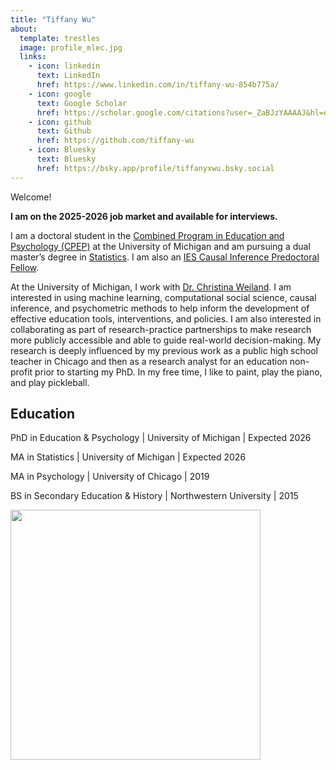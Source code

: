 ```yaml
---
title: "Tiffany Wu"
about:
  template: trestles
  image: profile_mlec.jpg
  links:
    - icon: linkedin
      text: LinkedIn
      href: https://www.linkedin.com/in/tiffany-wu-854b775a/
    - icon: google
      text: Google Scholar
      href: https://scholar.google.com/citations?user=_ZaBJzYAAAAJ&hl=en
    - icon: github
      text: Github
      href: https://github.com/tiffany-wu
    - icon: Bluesky
      text: Bluesky
      href: https://bsky.app/profile/tiffanyxwu.bsky.social
---
```


<section class="about">

Welcome!

**I am on the 2025-2026 job market and available for interviews.**

I am a doctoral student in the [Combined Program in Education and Psychology (CPEP)](https://soe.umich.edu/academics-admissions/cpep) at the University of Michigan and am pursuing a dual master's degree in [Statistics](https://lsa.umich.edu/stats/masters_students/mastersprograms/dualmasters.html). I am also an [IES Causal Inference Predoctoral Fellow](https://edpolicy.umich.edu/training/predoctoral-fellowship).

At the University of Michigan, I work with [Dr. Christina Weiland](https://sites.google.com/a/umich.edu/christina-weiland/). I am interested in using machine learning, computational social science, causal inference, and psychometric methods to help inform the development of effective education tools, interventions, and policies. I am also interested in collaborating as part of research-practice partnerships to make research more publicly accessible and able to guide real-world decision-making. My research is deeply influenced by my previous work as a public high school teacher in Chicago and then as a research analyst for an education non-profit prior to starting my PhD. In my free time, I like to paint, play the piano, and play pickleball.

## Education

PhD in Education & Psychology \| University of Michigan \| Expected 2026

MA in Statistics \| University of Michigan \| Expected 2026

MA in Psychology \| University of Chicago \| 2019

BS in Secondary Education & History \| Northwestern University \| 2015

![](art_top.png){fig-align="center" width="400px"}

</section>
